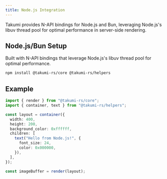 ```yaml
---
title: Node.js Integration
---
```


Takumi provides N-API bindings for Node.js and Bun, leveraging Node.js's libuv thread pool for optimal performance in server-side rendering.

## Node.js/Bun Setup

Built with N-API bindings that leverage Node.js's libuv thread pool for optimal performance.

```bash
npm install @takumi-rs/core @takumi-rs/helpers
```

## Example

```typescript
import { render } from "@takumi-rs/core";
import { container, text } from "@takumi-rs/helpers";

const layout = container({
  width: 400,
  height: 200,
  background_color: 0xffffff,
  children: [
    text("Hello from Node.js!", {
      font_size: 24,
      color: 0x000000,
    }),
  ],
});

const imageBuffer = render(layout);
```